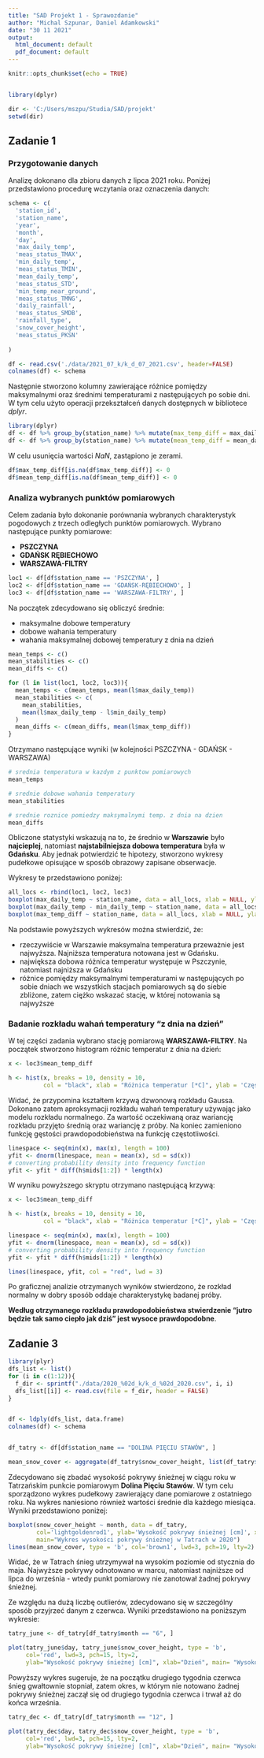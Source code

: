 ```yaml
---
title: "SAD Projekt 1 - Sprawozdanie"
author: "Michal Szpunar, Daniel Adamkowski"
date: "30 11 2021"
output:
  html_document: default
  pdf_document: default
---
```


```r
knitr::opts_chunk$set(echo = TRUE)


library(dplyr)

dir <- 'C:/Users/mszpu/Studia/SAD/projekt'
setwd(dir)

```





## Zadanie 1

### Przygotowanie danych

Analizę dokonano dla zbioru danych z lipca 2021 roku.
Poniżej przedstawiono procedurę wczytania oraz oznaczenia danych:
```r
schema <- c(
  'station_id',
  'station_name',
  'year',
  'month',
  'day',
  'max_daily_temp',
  'meas_status_TMAX',
  'min_daily_temp',
  'meas_status_TMIN',
  'mean_daily_temp',
  'meas_status_STD',
  'min_temp_near_ground',
  'meas_status_TMNG',
  'daily_rainfall',
  'meas_status_SMDB',
  'rainfall_type',
  'snow_cover_height',
  'meas_status_PKSN'
  
)

df <- read.csv('./data/2021_07_k/k_d_07_2021.csv', header=FALSE)
colnames(df) <- schema
```



Następnie stworzono kolumny zawierające różnice pomiędzy maksymalnymi oraz średnimi temperaturami z następujących po sobie dni. W tym celu użyto operacji przekształceń danych dostępnych w bibliotece _dplyr_.
```r
library(dplyr)
df <- df %>% group_by(station_name) %>% mutate(max_temp_diff = max_daily_temp - lag(max_daily_temp))
df <- df %>% group_by(station_name) %>% mutate(mean_temp_diff = mean_daily_temp - lag(mean_daily_temp))
```

W celu usunięcia wartości _NaN_, zastąpiono je zerami.
```r
df$max_temp_diff[is.na(df$max_temp_diff)] <- 0
df$mean_temp_diff[is.na(df$mean_temp_diff)] <- 0
```

### Analiza wybranych punktów pomiarowych

Celem zadania było dokonanie porównania wybranych charakterystyk pogodowych z trzech odległych punktów pomiarowych. Wybrano następujące punkty pomiarowe:

* **PSZCZYNA**
* **GDAŃSK RĘBIECHOWO**
* **WARSZAWA-FILTRY**

```r
loc1 <- df[df$station_name == 'PSZCZYNA', ]
loc2 <- df[df$station_name == 'GDAŃSK-RĘBIECHOWO', ]
loc3 <- df[df$station_name == 'WARSZAWA-FILTRY', ]
```

Na początek zdecydowano się obliczyć średnie:

* maksymalne dobowe temperatury
* dobowe wahania temperatury
* wahania maksymalnej dobowej temperatury z dnia na dzień

```r
mean_temps <- c()
mean_stabilities <- c()
mean_diffs <- c()

for (l in list(loc1, loc2, loc3)){
  mean_temps <- c(mean_temps, mean(l$max_daily_temp))
  mean_stabilities <- c(
    mean_stabilities,
    mean(l$max_daily_temp - l$min_daily_temp)
  )
  mean_diffs <- c(mean_diffs, mean(l$max_temp_diff))
}

```

Otrzymano następujące wyniki (w kolejności PSZCZYNA - GDAŃSK - WARSZAWA)
```r
# srednia temperatura w kazdym z punktow pomiarowych
mean_temps

# srednie dobowe wahania temperatury
mean_stabilities

# srednie roznice pomiedzy maksymalnymi temp. z dnia na dzien
mean_diffs
```

Obliczone statystyki wskazują na to, że średnio w **Warszawie** było **najcieplej**, natomiast **najstabilniejsza dobowa temperatura** była w **Gdańsku**. 
Aby jednak potwierdzić te hipotezy, stworzono wykresy pudełkowe opisujące w sposób obrazowy zapisane obserwacje. 

Wykresy te przedstawiono poniżej: 

```r
all_locs <- rbind(loc1, loc2, loc3)
boxplot(max_daily_temp ~ station_name, data = all_locs, xlab = NULL, ylab = 'Maksymalna dobowa temperatura [*C]', col='brown1')
boxplot(max_daily_temp - min_daily_temp ~ station_name, data = all_locs, xlab = NULL, ylab='Dobowe wahanie temperatur [*C]', col='cornflowerblue')
boxplot(max_temp_diff ~ station_name, data = all_locs, xlab = NULL, ylab = 'Wahania maksymalnej dobowej temperatury [*C]', col='lightgoldenrod1')
```

Na podstawie powyższych wykresów można stwierdzić, że:

* rzeczywiście w Warszawie maksymalna temperatura przeważnie jest najwyższa. Najniższa temperatura notowana jest w Gdańsku.
* największa dobowa różnica temperatur występuje w Pszczynie, natomiast najniższa w Gdańsku
* różnice pomiędzy maksymalnymi temperaturami w następujących po sobie dniach we wszystkich stacjach pomiarowych są do siebie zbliżone, zatem ciężko wskazać stację, w której notowania są najwyższe


### Badanie rozkładu wahań temperatury "z dnia na dzień"

W tej części zadania wybrano stację pomiarową **WARSZAWA-FILTRY**. Na początek stworzono histogram różnic temperatur z dnia na dzień:

```r
x <- loc3$mean_temp_diff

h <- hist(x, breaks = 10, density = 10,
          col = "black", xlab = "Różnica temperatur [*C]", ylab = 'Częstość występowania', main = 'Histogram wahań temperatury "Z dnia na dzień"') 

```


Widać, że przypomina kształtem krzywą dzwonową rozkładu Gaussa. Dokonano zatem aproksymacji rozkładu wahań temperatury używając jako modelu rozkładu normalnego. Za wartość oczekiwaną oraz wariancję rozkładu przyjęto średnią oraz wariancję z próby. Na koniec zamieniono funkcję gęstości prawdopodobieństwa na funkcję częstotliwości. 

```r
linespace <- seq(min(x), max(x), length = 100) 
yfit <- dnorm(linespace, mean = mean(x), sd = sd(x)) 
# converting probability density into frequency function
yfit <- yfit * diff(h$mids[1:2]) * length(x) 

```


W wyniku powyższego skryptu otrzymano następującą krzywą:
```r
x <- loc3$mean_temp_diff

h <- hist(x, breaks = 10, density = 10,
          col = "black", xlab = "Różnica temperatur [*C]", ylab = 'Częstość występowania', main = 'Oszacowanie rozkładu wahań temperatury') 

linespace <- seq(min(x), max(x), length = 100) 
yfit <- dnorm(linespace, mean = mean(x), sd = sd(x)) 
# converting probability density into frequency function
yfit <- yfit * diff(h$mids[1:2]) * length(x) 

lines(linespace, yfit, col = "red", lwd = 3)

```

Po graficznej analizie otrzymanych wyników stwierdzono, że rozkład normalny w dobry sposób oddaje charakterystykę badanej próby.

**Według otrzymanego rozkładu prawdopodobieństwa stwierdzenie "jutro będzie tak samo ciepło jak dziś" jest wysoce prawdopodobne**.


## Zadanie 3


```r
library(plyr)
dfs_list <- list()
for (i in c(1:12)){
  f_dir <- sprintf("./data/2020_%02d_k/k_d_%02d_2020.csv", i, i)
  dfs_list[[i]] <- read.csv(file = f_dir, header = FALSE)
}


df <- ldply(dfs_list, data.frame)
colnames(df) <- schema


df_tatry <- df[df$station_name == "DOLINA PIĘCIU STAWÓW", ]

mean_snow_cover <- aggregate(df_tatry$snow_cover_height, list(df_tatry$month), mean)
```

Zdecydowano się zbadać wysokość pokrywy śnieżnej w ciągu roku w Tatrzańskim punkcie pomiarowym **Dolina Pięciu Stawów**. W tym celu sporządzono wykres pudełkowy zawierający dane pomiarowe z ostatniego roku. Na wykres naniesiono również wartości średnie dla każdego miesiąca. Wyniki przedstawiono poniżej:

```r
boxplot(snow_cover_height ~ month, data = df_tatry, 
        col='lightgoldenrod1', ylab='Wysokość pokrywy śnieżnej [cm]', xlab='Miesiąc',
        main="Wykres wysokości pokrywy śnieżnej w Tatrach w 2020")
lines(mean_snow_cover, type = 'b', col='brown1', lwd=3, pch=19, lty=2)
```

Widać, że w Tatrach śnieg utrzymywał na wysokim poziomie od stycznia do maja. Najwyższe pokrywy odnotowano w marcu, natomiast najniższe od lipca do września - wtedy punkt pomiarowy nie zanotował żadnej pokrywy śnieżnej.

Ze względu na dużą liczbę outlierów, zdecydowano się w szczególny sposób przyjrzeć danym z czerwca. Wyniki przedstawiono na poniższym wykresie:


```r
tatry_june <- df_tatry[df_tatry$month == "6", ]

plot(tatry_june$day, tatry_june$snow_cover_height, type = 'b', 
     col='red', lwd=3, pch=15, lty=2, 
     ylab="Wysokość pokrywy śnieżnej [cm]", xlab="Dzień", main= "Wysokość pokrywy śnieżnej w czerwcu 2020")

```

Powyższy wykres sugeruje, że na początku drugiego tygodnia czerwca śnieg gwałtownie stopniał, zatem okres, w którym nie notowano żadnej pokrywy śnieżnej zaczął się od drugiego tygodnia czerwca i trwał aż do końca września.

```r
tatry_dec <- df_tatry[df_tatry$month == "12", ]

plot(tatry_dec$day, tatry_dec$snow_cover_height, type = 'b', 
     col='red', lwd=3, pch=15, lty=2, 
     ylab="Wysokość pokrywy śnieżnej [cm]", xlab="Dzień", main= "Wysokość pokrywy śnieżnej w grudniu 2020")
```